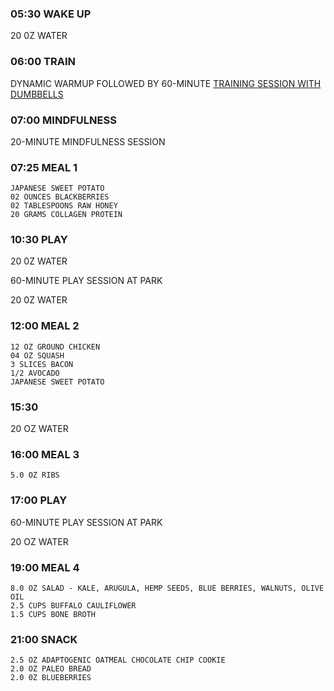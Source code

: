 
<div className={styles["Welcome"]}>

### 05:30 WAKE UP
20 0Z WATER

### 06:00 TRAIN
DYNAMIC WARMUP FOLLOWED BY 60-MINUTE [TRAINING SESSION WITH DUMBBELLS](https://www.onemonthgains.com/004-training-with-dumbbells)

###  07:00 MINDFULNESS
20-MINUTE MINDFULNESS SESSION 

### 07:25 MEAL 1

```
JAPANESE SWEET POTATO
02 OUNCES BLACKBERRIES
02 TABLESPOONS RAW HONEY
20 GRAMS COLLAGEN PROTEIN
```

### 10:30 PLAY
20 0Z WATER

60-MINUTE PLAY SESSION AT PARK

20 0Z WATER

### 12:00 MEAL 2

```
12 OZ GROUND CHICKEN
04 OZ SQUASH
3 SLICES BACON
1/2 AVOCADO
JAPANESE SWEET POTATO
```

### 15:30
20 OZ WATER

### 16:00 MEAL 3
```
5.0 OZ RIBS
```

### 17:00 PLAY
60-MINUTE PLAY SESSION AT PARK

20 OZ WATER

### 19:00 MEAL 4

```
8.0 OZ SALAD - KALE, ARUGULA, HEMP SEEDS, BLUE BERRIES, WALNUTS, OLIVE OIL
2.5 CUPS BUFFALO CAULIFLOWER
1.5 CUPS BONE BROTH
```

### 21:00 SNACK

```
2.5 OZ ADAPTOGENIC OATMEAL CHOCOLATE CHIP COOKIE
2.0 OZ PALEO BREAD
2.0 0Z BLUEBERRIES
```



</div>